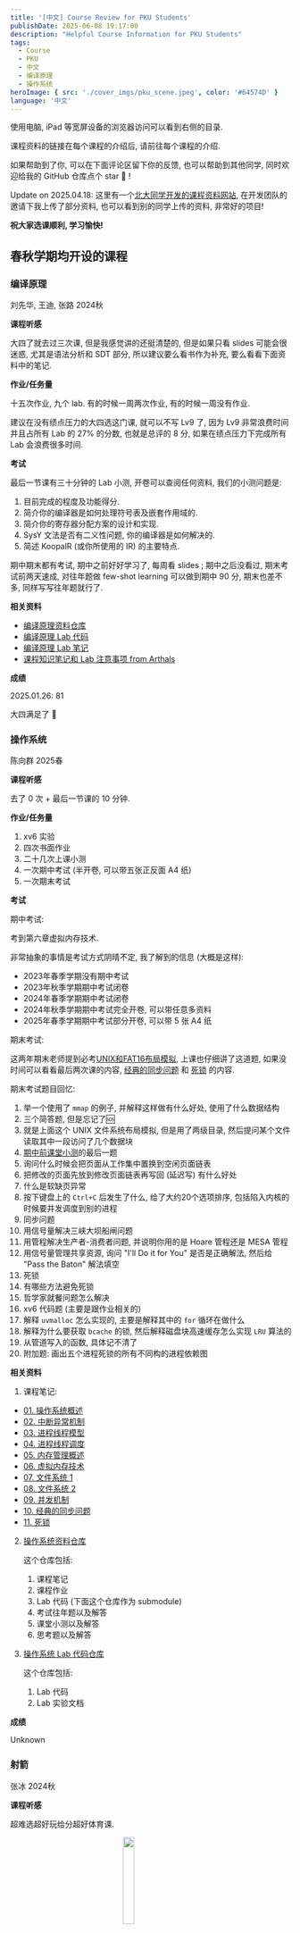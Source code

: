 ```yaml
---
title: '[中文] Course Review for PKU Students'
publishDate: 2025-06-08 19:17:00
description: "Helpful Course Information for PKU Students"
tags:
  - Course
  - PKU
  - 中文
  - 编译原理
  - 操作系统
heroImage: { src: './cover_imgs/pku_scene.jpeg', color: '#64574D' }
language: '中文'
---
```



<Aside title='Guide' type='tip'>

使用电脑, iPad 等宽屏设备的浏览器访问可以看到右侧的目录.

课程资料的链接在每个课程的介绍后, 请前往每个课程的介绍.

如果帮助到了你, 可以在下面评论区留下你的反馈, 也可以帮助到其他同学, 同时欢迎给我的 GitHub 仓库点个 star 🌟 !

Update on 2025.04.18: 这里有一个[北大同学开发的课程资料网站](https://pkuhub.cn), 在开发团队的邀请下我上传了部分资料, 也可以看到别的同学上传的资料, 非常好的项目!

**祝大家选课顺利, 学习愉快!**

</Aside>

## 春秋学期均开设的课程

### 编译原理

刘先华, 王迪, 张路 2024秋

**课程听感**

大四了就去过三次课, 但是我感觉讲的还挺清楚的, 但是如果只看 slides 可能会很迷惑, 尤其是语法分析和 SDT 部分, 所以建议要么看书作为补充, 要么看看下面资料中的笔记.

**作业/任务量**

十五次作业, 九个 lab. 有的时候一周两次作业, 有的时候一周没有作业.

建议在没有绩点压力的大四选这门课, 就可以不写 Lv9 了, 因为 Lv9 非常浪费时间并且占所有 Lab 的 27% 的分数, 也就是总评的 8 分, 如果在绩点压力下完成所有 Lab 会浪费很多时间.

**考试**

最后一节课有三十分钟的 Lab 小测, 开卷可以查阅任何资料, 我们的小测问题是:

1. 目前完成的程度及功能得分. 
2. 简介你的编译器是如何处理符号表及嵌套作用域的. 
3. 简介你的寄存器分配方案的设计和实现. 
4. SysY 文法是否有二义性问题, 你的编译器是如何解决的. 
5. 简述 KoopalR (或你所使用的 IR) 的主要特点. 

期中期末都有考试, 期中之前好好学习了, 每周看 slides ; 期中之后没看过, 期末考试前两天速成, 对往年题做 few-shot learning 可以做到期中 90 分, 期末也差不多, 同样写写往年题就行了.

**相关资料**

- [编译原理资料仓库](https://github.com/EmptyBlueBox/Compiler_Principles-2024Fall-PKU)
- [编译原理 Lab 代码](https://github.com/EmptyBlueBox/Compiler_Principles_Lab-2024Fall-PKU/tree/main)
- [编译原理 Lab 笔记](https://www.lyt0112.com/blog/compiler_principles_lab_note-zh)
- [课程知识笔记和 Lab 注意事项 from Arthals](https://arthals.ink/tags/编译原理)

**成绩**

2025.01.26: 81

大四满足了 🎊

### 操作系统

陈向群 2025春

**课程听感**

去了 0 次 + 最后一节课的 10 分钟.

**作业/任务量**

1. xv6 实验
2. 四次书面作业
3. 二十几次上课小测
4. 一次期中考试 (半开卷, 可以带五张正反面 A4 纸)
5. 一次期末考试

**考试**

期中考试:

考到第六章虚拟内存技术.

非常抽象的事情是考试方式阴晴不定, 我了解到的信息 (大概是这样):

  * 2023年春季学期没有期中考试
  * 2023年秋季学期期中考试闭卷
  * 2024年春季学期期中考试闭卷
  * 2024年秋季学期期中考试完全开卷, 可以带任意多资料
  * 2025年春季学期期中考试部分开卷, 可以带 5 张 A4 纸

期末考试:

这两年期末老师提到必考[UNIX和FAT16布局模拟](https://github.com/EmptyBlueBox/Operating_Systems-2025Spring-PKU/blob/main/Resource/思考题.md#02-unix和fat16布局模拟), 上课也仔细讲了这道题, 如果没时间可以看看最后两次课的内容, [经典的同步问题](https://www.lyt0112.com/blog/operating_systems_note_10-zh) 和 [死锁](https://www.lyt0112.com/blog/operating_systems_note_11-zh) 的内容.

期末考试题目回忆:

1. 举一个使用了 `mmap` 的例子, 并解释这样做有什么好处, 使用了什么数据结构
2. 三个简答题, 但是忘记了🆘
3. 就是上面这个 UNIX 文件系统布局模拟, 但是用了两级目录, 然后提问某个文件读取其中一段访问了几个数据块
4. [期中前课堂小测](https://github.com/EmptyBlueBox/Operating_Systems-2025Spring-PKU/blob/main/Resource/课堂小测-期中前.md)的最后一题
  1. 询问什么时候会把页面从工作集中置换到空闲页面链表
  2. 把修改的页面先放到修改页面链表再写回 (延迟写) 有什么好处
  3. 什么是软缺页异常
5. 按下键盘上的 `Ctrl+C` 后发生了什么, 给了大约20个选项排序, 包括陷入内核的时候要并发调度到别的进程
6. 同步问题
  1. 用信号量解决三峡大坝船闸问题
  2. 用管程解决生产者-消费者问题, 并说明你用的是 Hoare 管程还是 MESA 管程
  3. 用信号量管理共享资源, 询问 "I'll Do it for You" 是否是正确解法, 然后给 "Pass the Baton" 解法填空
7. 死锁
  1. 有哪些方法避免死锁
  2. 哲学家就餐问题怎么解决
8. xv6 代码题 (主要是跟作业相关的)
  1. 解释 `uvmalloc` 怎么实现的, 主要是解释其中的 `for` 循环在做什么
  2. 解释为什么要获取 `bcache` 的锁, 然后解释磁盘块高速缓存怎么实现 `LRU` 算法的
  3. 从管道写入的函数, 具体记不清了
9. 附加题: 画出五个进程死锁的所有不同构的进程依赖图

**相关资料**

1. 课程笔记:

  - [01. 操作系统概述](https://www.lyt0112.com/blog/operating_systems_note_01-zh)
  - [02. 中断异常机制](https://www.lyt0112.com/blog/operating_systems_note_02-zh)
  - [03. 进程线程模型](https://www.lyt0112.com/blog/operating_systems_note_03-zh)
  - [04. 进程线程调度](https://www.lyt0112.com/blog/operating_systems_note_04-zh)
  - [05. 内存管理概述](https://www.lyt0112.com/blog/operating_systems_note_05-zh)
  - [06. 虚拟内存技术](https://www.lyt0112.com/blog/operating_systems_note_06-zh)
  - [07. 文件系统 1](https://www.lyt0112.com/blog/operating_systems_note_07-zh)
  - [08. 文件系统 2](https://www.lyt0112.com/blog/operating_systems_note_08-zh)
  - [09. 并发机制](https://www.lyt0112.com/blog/operating_systems_note_09-zh)
  - [10. 经典的同步问题](https://www.lyt0112.com/blog/operating_systems_note_10-zh)
  - [11. 死锁](https://www.lyt0112.com/blog/operating_systems_note_11-zh)

2. [操作系统资料仓库](https://github.com/EmptyBlueBox/Operating_Systems-2025Spring-PKU)

    这个仓库包括:

    1. 课程笔记
    2. 课程作业
    3. Lab 代码 (下面这个仓库作为 submodule)
    4. 考试往年题以及解答
    5. 课堂小测以及解答
    6. 思考题以及解答

3. [操作系统 Lab 代码仓库](https://github.com/EmptyBlueBox/Operating_Systems_Lab-2025Spring-PKU)

    这个仓库包括:

    1. Lab 代码
    2. Lab 实验文档

**成绩**

Unknown

### 射箭

张冰 2024秋

**课程听感**

超难选超好玩给分超好体育课.

<img src="https://cdn.lyt0112.com/2025/01/055f0043a11fe58770a68267dced1984.jpeg" alt="" style="width: 20%; height: auto; display: block; margin: 0 auto;" /><p style="text-align: center; font-style: italic; color: gray;"> 这个博主射箭超厉害 </p>

<img src="https://cdn.lyt0112.com/2025/01/3e98c1e86518aedeafc3f6f7be2d84fd.png" alt="" style="width: 20%; height: auto; display: block; margin: 0 auto;" /><p style="text-align: center; font-style: italic; color: gray;"> 最后一节课的有趣射箭小游戏, 第一名有奖牌 </p>

**作业/任务量**

只有期末理论方面的一篇手写论文, 和射箭相关写多少字都行, 我就写了两段话半张 A4 纸.

**考试**

期末会有两节课的射箭排位赛, 具体方式就是每节课每人射 8 组箭, 前两组用作热身不算成绩, 每组箭 6 枝, 两节课总共算 72 枝箭的成绩, 最后全班按照总环数排名.

基本上 650 环可以拿到第一名, 博主 610 环第四名.

**相关资料**

无

**成绩**

2024.12.30: 97

疑似体测扣了 3 分, 射箭本体满分...🌚...

## 秋季学期课程

### 信息安全引论

王昭 2024秋

**课程听感**

大四专业选修凑学分课, 疑似没听过. Slides 也非常非常极尽迷惑之事, 根本看不明白, 感觉不如看课本, 但是课本太多了, 所以建议前几节课学学后面的就不用学了, 尤其是期中之后的知识考试涉及不多.

**作业/任务量**

三次书面作业, 六次小测, 两次作业小测, 四次课堂小测, 但是课堂小测可以下来问同学密码是多少然后补测.

一次写代码的 Lab, 若干次在一个在线平台上的 Lab, 第一个 Lab 需要费点时间, 后面的 Lab 比较简单, 一个小时就能做一个.

**考试**

没有期中考试, 期末考试 60% 为作业题, 大四同学好好复习作业题和小测题即可, 在仓库里有详细解析的作业题和小测题自取~

期末题型为填空, 判断, 选择, 简答, 大题, 体感来讲如果好好复习了作业题和小测题确实至少能拿 60 分, 博主体感正经写了 80 分左右的题目, 剩下 20 分就瞎写了.

**相关资料**

- [信息安全引论资料仓库](https://github.com/EmptyBlueBox/Introduction_to_Information_Security-2024Fall-PKU)

**成绩**

2025.01.16: 84

大四满足了 🎊

### 强化学习

李文新 2024秋

**课程听感**

大四就去过两次课, 感觉不如看 slides, 但是上课回答问题可以加分, 最高加三分. 同时时不时就有传纸条签到的环节, 但是完全可以让同学帮忙写姓名学号.

**作业/任务量**

八次作业, 一次大作业, 一次课程大作业 Presentation.

每次小作业差不多花一两个小时, 就是复现一些经典的 RL 算法, 有的调参还挺烦的. 其中最后一个作业是在开悟平台上的控制 agent 走迷宫, 只需要调整 reward 然后续训就能达到 1430 左右的分数.

大作业是在四个项目里选择, 分别是开悟平台王者1v1对战, 国标麻将, 双升, 和掼蛋的强化学习模型训练, 每个大作业按照跟同学的对战胜负排名天梯给分. 建议选择王者1v1对战, 因为可以复用最后一次小作业的经验, 并且不用修改代码就能跑起来, 最后只需要调整 reward 和模型架构即可.

大作业 Presentation 就是每组上台汇报自己的 RL agent 训练经验, 汇报持续两周, 第一周汇报的同学因为训练时间更少所以有一分加分.

**考试**

没有期中考试, 期末考试 60 道选择题. 拟合小测题和往年题即可.

**相关资料**

- [强化学习资料仓库](https://github.com/EmptyBlueBox/Reinforcement_Learning-2024Fall-PKU)

**成绩**

89

给分吹爆, 没有任何额外加分都能给大四这么高, 优秀率 60%.

来自树洞 7073734:

学长学长，你的地概确实很强，但还是太吃优秀率限制了，有没有什么更加简单又好拿分的课程推荐一下吗？

有的兄弟！有的！像这么好的课程北大当然是不止一个了，一共有九个，当时当前学期t0.5的优质课程，随便选上一个都能够轻松彩虹，如果九门都选上那你的院系排名将会冲顶，如果九门课都像学长一样拿到满分的水平，那我可以说你的成绩可以直接冲五四奖学金都是没有问题的了。

2025年，zkc教员宣告水课地概已不复存在，考试重点不再勾画，优秀率也不再给满，新形势下，老九门课程讲何去何从？我们还有没有机会重铸彩虹荣光？

有的兄弟！有的！我推荐你来选嘻嘻科学技术学院课程：强化学习。本课程由李文新教授讲授，课堂幽默风趣互动良多愉快有加分，且加分有上限无内卷，作业两周一个轻松容易，不考勤有慕课复习无压力，考核内容有趣不紧张，助教贴心全程陪学有问必答答必解惑，lab框架清晰同学交流密切，更有前沿讲座各界大佬分享技术交流思想，考题不超纲全是单选且与教学内容绝对平行不正交，有往年题提供开源自信从不隐瞒，大作业选题宽泛麻将掼蛋王者荣耀应有尽有，即使你对强化学习算法一窍不通也可以简单多次训练拿到很好的表现加强对强化学习的了解与认知。

选择强化学习，重铸彩虹荣光！

兄弟！有没有心动！

兄弟！有的！

### 智能机器人概论

赵卉菁 2023秋

**课程听感**

听感一般, 老师讲课很认真, 但是三教的教室实在是太温暖了, 让人不得不睡觉... 

最后来的人越来越少, 老师就会以前一节课的 slides 内容作为小测内容, 在下一节课小测, 但是准确率不重要, 是用作签到的.

**作业/任务量**

三次写代码的小作业, 每次也就几十行代码, 很快就写完了, 但是要写实验报告, 大概是使用课上讲过的算法来构建地图这样的简单任务.

期中期末两次大作业.

期中是绕行理科二号楼一圈, 今年额外加了最后的绕桶项目, 难度较大, 前面的拐弯使用启发式算法即可.

期末是自选题目, 最重要的事情是选择一个有趣的题目, 强烈建议借助小车完成期末作业, 然后可以做一个视频讲一个故事, 越有趣越好, 代码难度没有什么影响.

附上我们组的期末大作业视频以供参考: [Bilibili](https://b23.tv/gBXGwpG)

**考试**

无

**相关资料**

- [智能机器人概论资料仓库](https://github.com/EmptyBlueBox/Introduction_to_Intelligent_Robots-zhj-2023Fall-PKU)

这个仓库包括:
1. 三次作业的代码
2. 期中大作业的代码和评分标准
3. 期末大作业的视频链接

**成绩**

93

感觉是大作业的 idea 让老师感觉很有趣.

### 计算机网络

黄群 2023秋

**课程听感**

黄群老师讲课是自顶向下的, 和同一个学期的计网实验班是相反的顺序. 

老师讲得挺好的, 可以把 slides 和口述部分连接起来形成逻辑链条, 课程值得一听. 

讲课的时候老师还喜欢加入长者的梗, +1s

**作业/任务量**

没有平时作业.

四个 lab 选三个最高分, 我选择的是 1, 2, 4, 首先第四个 lab 半个小时就能写完, 一定要选; 第一个 lab 也不难, 而且是刚开学时间充裕, 建议选; 最后我还建议选第二个 lab, 因为第三个 lab 可能和期末考试时间有冲突, 难度也不低. 

MOOC 水过, ddl 是期末之后, 及格就行.

**考试**

期中考试无, 期末考试会给往年题和考试范围.

**相关资料**

- [计算机网络资料仓库](https://github.com/EmptyBlueBox/Computer_Networks-hq-2023Fall-PKU)

这个仓库包括:
1. 我的期末复习笔记.
2. Labs , 但是第三个 Router Lab 仍然有 bug , 但是由于只需要完成四个 lab 中的三个即可, 所以这个 lab 就没有彻底完成.
3. 一些相关资源, 包括一些往年题.

**成绩**

88

疑似期末考得一般.

### 博弈论

刘霖 2023秋

**课程听感**

这是政府学院的刘霖教授开设的三学分博弈论课程, 课程分为四个部分介绍了不同种类的博弈论, 知识内容还是比较丰富的, 老师上课也会积极与同学互动, 叫同学上台回答问题.

但是刘霖教授的讲课方式注定了这门课需要下课自己好好思考学习. 因为老师的 slides 只有大纲, 具体的知识点都是口述, 所以上课是必要的, 但是又由于老师讲课有的时候比较模糊, 所以需要下课复习回放. 在复习回放的基础上, 没有必要看其他的补充教材.

**作业/任务量**

作业次数不多, 但是每次作业都有较难的题, 需要多花一些时间认真思考.

**考试**

老师的考试方式也是很有特点, 考试类似简单的数学课考试, 所以吸引了很多数学, 物理, 信科学院的同学选修. 

不过如果对考试非常有信心, 是可以冲击彩虹的, 我仅使用了自己记的笔记就拿到了彩虹, 没有使用其它的参考资料, 欢迎参考!

**相关资料**

- [博弈论资料仓库](https://github.com/EmptyBlueBox/Game_Theory-ll-2023Fall-PKU)

这个仓库包括:
1. 课件
2. 带有笔记的课件 (我的主要贡献是给老师较为简陋的 slides 上记录了非常详尽的笔记, 基本上都是根据老师口述所整理的, 感觉对这门课的学习会有非常大的帮助)
3. 课程作业
4. 一些相关资源 (包括往年的考试和往年带有答案的作业题)

**成绩**

100

### 魅力化学

黄建滨 2022秋

**课程听感**

老师风趣幽默, 每节课会请不同方向的教授来做讲座, 每节课课前会发一个有两三道题的小测, 听完讲座交上去, 用作签到.

**作业/任务量**

一篇期末论文

**考试**

没有考试

**相关资料**

[我的魅力化学课程论文](https://www.lyt0112.com/blog/crystal-zh)

**成绩**

97

唯一一个上 90 的论文课... 想必是论文写出了真情实感吧🥹

### 计算机系统导论

管雪涛 2022秋

2024.09.05 Update: 兹喜闻zzy同学当选为24届27班ICS助教, 特此表示热烈祝贺!

**课程听感**

这门课的课程测评很多了, 就不重复说了. 

在此推荐唯一真神: [更适合北大宝宝体质的 XXX Lab 踩坑记](https://arthals.ink/blog/data-lab)

**相关资料**

- [计算机系统导论资料仓库](https://github.com/EmptyBlueBox/Introduction_to_Computer_System_ICS-gxt-2022Fall-PKU)

这个仓库包括:
1. 所有lab的满分解答 (针对2022年版本的labs, 由于包含面向样例优化, 之后的年份可能由于测试样例的改变导致性能急剧下降, 比如下降到80分左右)

**成绩**

94

历史成绩不具备现实意义.

### 数据结构与算法 (A)

邹磊 2022秋

**课程听感**

中规中矩, 感觉看看 slides 就可以了. 对于学习巩固算法知识还是有用的.

**作业/任务量**

中规中矩, 每一章有一些算法题和几道书面算法题, 尽量熟练使用 STL 可以提高编程效率.

**考试**

期中考试:

期中是线下考试, 大部分就是正常的算法模拟题, 拟合一下往年题就好了

期末考试:

线上考试, 不具有参考意义. 但是是根据样例通过个数给分, 与之前的程设和计算概论都不同.

**相关资料**

- [数据结构与算法资料仓库](https://github.com/EmptyBlueBox/Data_Structures_And_Algorithms_A-zl-2022Fall-PKU/)

这个仓库包括:
1. 上机作业题
2. 书面作业题
3. 往年考试题

**成绩**

91

历史成绩不具备现实意义.

### 中级微观经济学 (Legacy)

秦晋 2023秋

Update 2024.09.25: 看老师在朋友圈发了一暑假照片哈哈哈

Update 2024.06.06: 听说老师要走了, 真的很可惜, 虽然在考试和难度方面有争议, 但是老师讲的还是很认真的, 也对教书这件事情很热情. 希望老师能找到可以实现理想的地方.

**课程听感**

非常不错, Dr.J 讲课条理清晰, 用填空的形式带领补全思维链条, 微观经济学本身就有清晰的理论依据, 这更使得这门课听起来简洁明了. 如果学过吴泽南的经济学原理, 那么这门课的内容大部分是在经济学原理中已经讲授过的, 所以给我一种在复习经济学原理的错觉(x

**作业/任务量**

作业不难, 可能偶尔有一两道比较tricky的问题

**考试**

出分之后在树洞上引起了不小的讨论, 主要是在讨论这样给分是否合理. 由于调分力度很大, 树洞里大量的彩虹和 84.5 样本说明成绩分布有极端化的趋势, 我觉得在调分的时候适当引入一些梯度可以更好评价每一位同学的付出程度. 当然无论如何调分力度都很大, 期末是助教出题, 题目较难, 但是最后的成绩很满意!

**相关资料**

- [中级微观经济学资料仓库](https://github.com/EmptyBlueBox/Intermediate_Microeconomics-qj-2023Fall-PKU)

这个仓库包括:
1. 填补完成的课程笔记
2. 课程作业
3. 一些期末模拟题以供训练

**成绩**

100

历史成绩不具备现实意义.

## 春季学期课程

### 计算机视觉导论

王鹤 2024春

2024.07.12 Update: 出分哩, 大三结束!

2024.06.18 Update: PDF 格式的笔记在 GitHub 上作为 `Releases` 发布

**Github 仓库所有笔记更新完毕, 完结撒花!!!**

2024.06.08 Update: Embodied AI 相关笔记

2024.06.01 Update: Generative Model 相关笔记

2024.05.25 Update: Detection and Instance Segmentation 相关笔记

2024.05.18 Update: Transformer 相关笔记

**课程听感**

(以下是在课程笔记前写的前言)

作为北京大学信息科学技术学院的学生, 长期以来饱受糟糕课程质量, 糟糕课程作业, 糟糕考试难度的折磨.  比如算法设计与分析的等课程的教学质量极低, 教考分离, ICS 考试一面黑板的考试错误题目订正等等.  在这样的环境下,  遇到了王鹤老师开设的计算机视觉导论课程, 这门课程的内容丰富, 作业质量高, 考试难度适中, 称得上是精品课程 (与算分这种国家精品课程相区别) .

王鹤老师将计算机视觉的发展脉络呈现给大家, 在这个深度学习时代, 老师并没有完全忽视传统 CV 的方法, 而是挑选了其中具有代表性的工作, 这些工作为深度学习时代的 CV 打下了良好的基础, 提供了许多基础工具和数据集的构建方式. 同时老师也更加注重深度学习的基础知识, 如 BatchNorm 的特性和与其他 Norm 的区别, 许多人仅仅只是会 PyTorch 的积木搭建, 但是对于这些基础知识的原理和性质却不甚了解, 导致在实际使用中遇到问题时无法解决, 王老师在这方面往往提出 intuitive 的问题, 引人深思.

我是在大三下学期选修了这门课程, 即使我已经具有了一定的深度学习基础, 但是我仍然很享受上课 (看回放) 的过程, 因为对于许多已经了解的知识, 王老师会再度给出解释, 总是让我在同一个地方有不同的收获.

我在本学期期中考试之前偶然了解到曾经有学长撰写了一本笔记, 但是许多内容已经进行了 更新或者删改, 因此我联系上林晓疏 (笔名) 学长, 获取了这份笔记的源代码, 并在此基础上进行更新, 以飨后人.

该笔记按照讲授先后顺序进行排列, 但是章节编排按照知识结构划分, 因此章节划分可能与课程进度有所不同. 同时本笔记不能替代课程, 只是对这部分知识的总结和思考, 建议与课程回放配合食用.

**作业/任务量**

作业是四次 lab , 没有其它作业, 对我来讲周更笔记算是比较有趣的事情, 一边看回放一边记记笔记需要两三个小时, 预计总时长会在25小时左右 (更新完之后发现总时长在35小时左右) .

Lab1

都不能使用 for 循环

1. 实现卷积, 包括 pedding , 使用 Toeplitz Matrix 实现卷积, 使用 Sliding Window 实现卷积
2. 实现 Canny Edge Detector, 包括包括 NMS 和 Edge Linking with Hysteresis Threshold
3. 实现 Harris Corner Detector
4. 使用 RANSAC 进行平面 fitting

Lab2

1. 手工实现反向传播 (不是很要求矩阵求导, 考试也不考察矩阵求导)
2. 手工实现 Batch Norm
3. 使用前两问的函数在 Cifar-10 上训练一个 CNN
4. 使用 PyTorch 实现一个 CNN

Lab3

除了 Marching Cube 都不能使用 for 循环

1. 实现相机校准
2. 从 depth image 重建点云
3. 从 mesh sample 点云, 使用两种 metric 计算点云距离
4. 使用 Marching Cube 从 SDF 重建 mesh

Lab4

可以使用 for 循环

1. 实现 Point Net
2. Mask RCNN
3. RNN

时间: 3-4个小时

lab质量较前三个有所下降, 大概是因为这几个网络复杂度提高了太多了, 想要好好写任务量太大了.

**考试**

期中考试

还是有一些难度的, cheatsheet实际上用处不大, 记录一些公式或者课上老师口述的例子就够了, 我考试的时候就看了两三次, 还是确认一下我记的名词是不是对的

需要对CV的知识和老师上课讲的 insight 比较熟悉才能拿到90+的分数

期末考试

几个记忆比较深刻的地方
1. 对于 RCNN, Fast RCNN, Faster RCNN 的算法流程要熟悉, 比如具体为什么 Fast RCNN 比 RCNN 快, 快在哪里了
2. Embodied AI 和一些相关知识点我的笔记都有提到
3. SDF 哪边是正数, 因为我有个同学记错了🙂‍↔️
4. Object detection 的 IoU, PR曲线, AP计算模拟

不过大三大四应该是不调分的, 我的原始成绩98.15, 最后还向下取整了🥹

**相关资料**

- [计算机视觉导论资料仓库](https://github.com/EmptyBlueBox/Introduction_to_Computer_Vision-wh-2024Spring-PKU)

这个仓库包括:
1. Latex 格式的课程笔记, 编译好的 PDF 格式笔记可以在 `Releases` 中下载
3. Lab 及其解答
4. 一些相关 Cheatsheet

**成绩**

98

### 计算机组织与体系结构

陆俊林 2024春

**课程听感**

老师讲的挺好的, 讲课水平算信科中上等, 并且3学分的课按理来说有一天是奇偶周上课, 但是这一天不用上课, 老师安排自己看MOOC, 所以上起来就像两学分的课.

**作业/任务量**

1. 一次 Report on the EDVAC
2. 每周MOOC课后题

**考试**

考试考的是老师上课和MOOC的并集, 所以既需要上课也需要看MOOC, 很抽象.

期中考试比较简单, 拟合往年题.

期末考试: 我在写这段话的时候刚考完期末, 15道不定项选择题.

大题:

1. 读一段小汇编代码
2. 流水线分析, 数加入气泡之后总共几个周期, 有点像 ICS 的考试题
3. 外部中断的流程填空, 串行和并行数据传输的优缺点, MSI的优缺点
4. 经典Burst传输图, 背slides上的图就可以了

**相关资料**

- [计算机组织与体系结构资料仓库](https://github.com/EmptyBlueBox/Computer_Architectures-ljl-2024Spring-PKU)

这个仓库包括:
1. 课程讲义 (not available, copyright belongs to Prof. Junlin Lu)
2. MOOC笔记
3. 课程作业
4. 一些其它资料 (往年考题和考试提纲)

**成绩**

85

### 数据库概论

陈立军 2024春

**课程听感**

听感一般, 老师讲课还可以, 但是上课人数是真的越来越少, 我基本上不上课就看回放, 这个学期好像也没有签到.

大家都喜欢入主中南海😍🥰

**作业/任务量**

六次作业, 五次实习, 虽然每次都借助 ChatGPT 完成, 用不了半天时间, 但是东西还挺多的, 主要是 ChatGPT 面对这种问题答案往往是不对的.

**考试**

没有期中考试, 这是好的.

期末考试听说会考很多 sides 上面的东西, 过拟合一下可怜的一点点往年题好了.

考完之后发现需要好好拟合往年题, 不论是期中还是期末.

首先是15道填空, 一个一分, 考的很细致, 比如如何使用关系代数判定函数依赖和多值依赖

大题:
1. 五个简答题, 元组关系演算, 期中往年题计算一个SQL查询的结果, 另外的记不清了
2. 期中往年题, 关系代数计算, 比如左外链接, 计算最小值, 基础关系运算表示除法, 四个小题还有一个忘了
3. 期中往年题, 股票SQL查询
4. 第一小题是计算一个比较复杂的函数依赖的候选码, 判断是哪个范式; 第二小题是期末往年题, 给定关系模式 R 和函数依赖集 F, 画出合适的 E-R 图 (提示: 先给出保持函数依赖的分解, 再观察各关系主外码的关系)
5. 期中往年题, 篮球比赛ER图
6. 视图可串行化+三个并发协议, 看看 slides 上面的例题即可

**相关资料**

- [数据库概论资料仓库](https://github.com/EmptyBlueBox/Introduction_to_Database_Systems-clj-2024Spring-PKU)

这个仓库包括:
1. 课程讲义
2. 笔记 (基本上包含了老师上课口述的问题和知识, 从 `Releases` 下载)
3. 课程作业 (包含六次作业和五次实习)
4. 一些其它资料 (往年考题和考试提纲)

**成绩**

89.5

### 经济学原理 (Ⅱ)

庄晨 2023春

Update June 5th, 2024: 祝愿带了我两个学期的经济学原理的李亦丁助教学长在美国的博士研究顺利!

**课程听感**

这门课程是庄晨教授在北大第一次授课, 课程听起来难以通过 slides 和老师的口述建立起连贯的知识体系, 或许这也是宏观经济学本身的问题, 不像微观经济学那样有明确的唯一的数学模型.

感觉课程难度偏难, 这是因为老师强调经济学直觉, 对于一些问题没有拿出数学工具进行分析, 这就导致在一些宏观问题上有些迷惑, 一知半解.

**作业/任务量**

较少, 作业比课程 slides 清楚

**考试**

期中期末老师都给出了样例, 可以缓解题目参考较少的焦虑, 助教哥哥姐姐也在考试之前开腾讯会议带大家复习, 讲解考试样例🥰.

另外其实可以找找庄晨教授在国外开课的课程讲义等资料作为参考复习.

**相关资料**

- [经济学原理 (Ⅱ)资料仓库](https://github.com/EmptyBlueBox/Principle_of_Economics_II-zc-2023Spring-PKU)

这个仓库包括:
1. 自己总结的课程笔记, 在一些数学推导上下了一些功夫总结, 可供参考
2. 隔壁李博班的讲义
3. 期中期末的样例题目
4. 课程作业 (还被李亦丁学长发到小红书上去了)

**成绩**

96

### AI引论

刘利斌 2023春

Update 2025.02.20: 我来当助教啦

**课程听感**

这门课程是在2023年课程改革后的第一年, 比之前的AI引论好了不少 (之前的AI引论纯 flybitch), 在课程结构上更加符合认知规律了. 但是对于比较重要的 deep learning 部分, 和隔壁的 AI 基础相比讲授还是偏少, 期中之前的搜索讲的太多太细致了.

**作业/任务量**

作业不多, 但是lab想要满分还是需要一些时间的

**考试**

期中期末可以携带一张手写的 cheatsheet, 并且 cheatsheet 会被收走 (猜想可能是为了不让祖传cheatsheet) , 有难度, cheatsheet也用不上. 在此感慨隔壁 AI 基础考试半个小时拿到满分的 [卓宝](https://arthals.ink) 同学真是太强了...

**相关资料**

- [AI引论资料仓库](https://github.com/EmptyBlueBox/Introduction_to_Artificial_Intelligence-llb-2023Spring-PKU)

这个仓库包括:
1. 自己总结的课程笔记 (较为粗糙, 仅供参考)
2. 课程lab解答
3. 一些python练习 (许多同学没有python基础)

**成绩**

94

### 程序设计实习

刘家瑛 2022春

**课程听感**

这门课程的教学质量算是信科中上水平的, 尤其是刘家瑛老师讲课还是很有趣可爱的, 有的时候还会讲一些关于保研出国的建议.

这门课程前半学期是 c++ 类和对象的语法部分, 跟着 openjudge 上面的题目和课件正常学习就好了, 后半学期是算法部分, 对于非竞赛生可能需要多努力一些, 并且学着多使用 STL 会提高不少编程效率.

因为疫情原因, 数学考试延期至下学期开学进行, 所以我有充足的时间练习算法题, 这就是仓库里为什么会有那么多算法题的解答.

**作业/任务量**

作业就是每周写语法, 算法题, 平时任务量不大, 但是著名的魔兽世界还是需要一些时间完成的, 笔者当时是五一之前上午期中考完试, 下午写的终极版魔兽世界, 对上一版魔兽世界做了非常多的修改, 之后又零零碎碎花了一些时间对拍 debug , 魔兽世界对拍 debug 真是非常好的方法.

**考试**

因为是疫情期间线上期末考试, 不太具有参考价值.

**相关资料**

- [程序设计实习资料仓库](https://github.com/EmptyBlueBox/Practice_of_Programming_in_C_and_CPP_cxsjsx-ljy-2022Spring-PKU)

这个仓库包括:
1. 作业
2. 课下练习
3. 期中整理好的题目, 答案以及一些手写笔记
4. 期末考题
5. 算法模板整理
6. Qt 大作业

**成绩**

91
